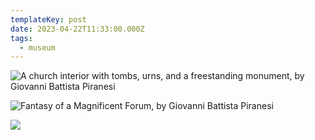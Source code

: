 ```yaml
---
templateKey: post
date: 2023-04-22T11:33:00.000Z
tags:
  - museum
---
```

![](../../assets/art/20230422-church-interior.jpg "A church interior with tombs, urns, and a freestanding monument, by Giovanni Battista Piranesi")

![](../../assets/art/20230422-fantasy-of-a-magnificent-forum.jpg "Fantasy of a Magnificent Forum, by Giovanni Battista Piranesi")

![](../../assets/art/20230422-detail.jpg)
